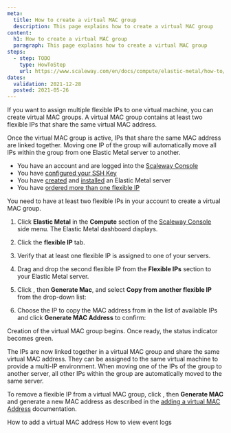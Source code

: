```yaml
---
meta:
  title: How to create a virtual MAC group
  description: This page explains how to create a virtual MAC group
content:
  h1: How to create a virtual MAC group
  paragraph: This page explains how to create a virtual MAC group
steps:
  - step: TODO
    type: HowToStep
    url: https://www.scaleway.com/en/docs/compute/elastic-metal/how-to/create-virtual-mac-group/
dates:
  validation: 2021-12-28
  posted: 2021-05-26
---
```


If you want to assign multiple flexible IPs to one virtual machine, you can create virtual MAC groups. A virtual MAC group contains at least two flexible IPs that share the same virtual MAC address.

Once the virtual MAC group is active, IPs that share the same MAC address are linked together. Moving one IP of the group will automatically move all IPs within the group from one Elastic Metal server to another.

<Message type="requirement">

- You have an account and are logged into the [Scaleway Console](https://console.scaleway.com) 
- You have [configured your SSH Key](/console/my-project/how-to/create-ssh-key)
- You have [created](/compute/elastic-metal/how-to/create-server) and [installed](/compute/elastic-metal/how-to/install-server) an Elastic Metal server
- You have [ordered more than one flexible IP](/compute/elastic-metal/how-to/order-flexible-ip)

</Message>

<Message type="note">

You need to have at least two flexible IPs in your account to create a virtual MAC group.

</Message>

1. Click **Elastic Metal** in the **Compute** section of the [Scaleway Console](https://console.scaleway.com) side menu. The Elastic Metal dashboard displays.

2. Click the **flexible IP** tab.

3. Verify that at least one flexible IP is assigned to one of your servers.

4. Drag and drop the second flexible IP from the **Flexible IPs** section to your Elastic Metal server.

5. Click <Icon name="more" />, then **Generate Mac**, and select **Copy from another flexible IP** from the drop-down list:

    <Lightbox src="assets/scaleway-flexible_copy_mac.png" alt="" />

6. Choose the IP to copy the MAC address from in the list of available IPs and click **Generate MAC Address** to confirm:

    <Lightbox src="assets/scaleway-flexible_copy_from_ip.png" alt="" />

Creation of the virtual MAC group begins. Once ready, the status indicator becomes green.

The IPs are now linked together in a virtual MAC group and share the same virtual MAC address. They can be assigned to the same virtual machine to provide a multi-IP environment.
When moving one of the IPs of the group to another server, all other IPs within the group are automatically moved to the same server.

To remove a flexible IP from a virtual MAC group, click <Icon name="more" />, then **Generate MAC** and generate a new MAC address as described in the [adding a virtual MAC Address](/compute/elastic-metal/how-to/add-virtual-mac-address/) documentation.

<Navigation title="See Also">
  <PreviousButton to="/compute/elastic-metal/how-to/add-virtual-mac-address/">How to add a virtual MAC address</PreviousButton>
  <NextButton to="/compute/elastic-metal/how-to/view-the-event-logs/">How to view event logs</NextButton>
</Navigation>
